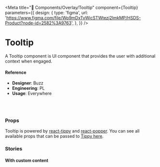 
<Meta
  title="🧬 Components/Overlay/Tooltip"
  component={Tooltip}
  parameters={{
    design: {
      type: 'figma',
      url:
        'https://www.figma.com/file/Wp9mDxTvWicSTWtezj2ImkMP/HSDS-Product?node-id=2582%3A9763',
    },
  }}
/>

# Tooltip

A Tooltip component is UI component that provides the user with additional context when engaged.

<Preview>
  <Story name="default">
    <Default />
  </Story>
</Preview>

#### Reference

- **Designer**: Buzz
- **Engineering**: PL
- **Usage**: Everywhere

<br />
<br />

### Props

Tooltip is powered by [react-tippy](https://github.com/atomiks/tippyjs-react) and [react-popper](https://github.com/popperjs/react-popper). You can see all available props that can be passed to [Tippy here](https://atomiks.github.io/tippyjs/v6/all-props).

<Props of={Tooltip} />

### Stories

#### With custom content

<Preview>
  <Story name="with custom content">
    <CustomContent />
  </Story>
</Preview>
